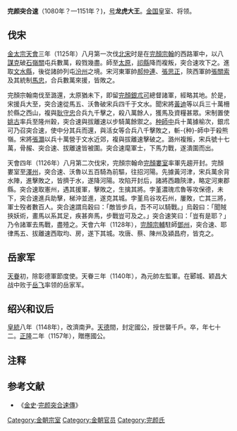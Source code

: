 '''完颜突合速'''（1080年？—1151年？)，[[号|号]]'''龙虎大王'''。[[金国|金国]]皇室、将领。

==伐宋==
[[金太宗|金太宗]][[天会_(金朝)|天會]]三年（1125年）八月第一次伐[[北宋|北宋]]时是在[[完顏宗翰|完顏宗翰]]的西路軍中，以八[[謀克|謀克]]破[[石嶺關|石嶺關]]屯兵數萬，殺戮幾盡。師至[[太原|太原]]，[[祁縣|祁縣]]降而複叛，突合速攻下之。進取[[文水縣|文水縣]]，後從諸帥列屯[[汾州|汾州]]之境。宋河東軍帥[[郝仲連|郝仲連]]、[[張思正|張思正]]，陝西軍帥[[張關索|張關索]]及其統制[[馬忠|馬忠]]，合兵數萬來援，皆敗之。

完顏宗翰南伐至潞還，太原猶未下，即留[[完顏銀朮可|完顏銀朮可]]總督諸軍，經略其地。於是，宋援兵大至，突合速從馬五、沃魯破宋兵四千于文水。聞宋將[[黃迪|黃迪]]等以兵三十萬柵於縣之西山，複與[[耿守忠|耿守忠]]合兵九千擊之，殺八萬餘人，獲馬及資糧甚眾。宋制置使[[姚古|姚古]]率兵至隆州穀，突合速與拔離速以步騎萬餘禦之。[[种師中|种師中]]兵十萬據榆次，銀朮可乃召突合速，使中分其兵而還，與活女等合兵八千擊敗之，斬-{种}-師中于殺熊嶺。宋將[[張灝|張灝]]以兵十萬營于文水近郊，複與拔離速擊破之。潞州複叛，宋兵號十七萬，骨赧、突合速、拔離速皆被圍。突合速麾軍士，下馬力戰，遂潰圍而出。

天會四年（1126年）八月第二次伐宋，完顏宗翰命[[完顏婁室|完顏婁室]]率軍先趨开封。完顏婁室至[[澤州|澤州]]，突合速、沃魯以五百騎為前驅，往招河陽。先據黃河津，宋兵萬余背水陣，進擊敗之，皆擠于水，遂降河陽。攻陷开封后，諸將西趣陝津，略定河東郡縣。突合速取憲州，遇其援軍，擊敗之，生擒其將。孛堇濃瑰朮魯等攻保德，未下，突合速進兵助擊，梯沖並進，遂克其城。孛堇烏谷攻石州，屢敗，亡其三將，軍士歿者數百人。突合速謂烏穀曰：「敵皆步兵，吾不可以騎戰。」烏穀曰：「聞賊挾妖術，畫馬以系其足，疾甚奔馬，步戰豈可及之。」突合速笑曰：「豈有是耶？」乃令諸軍去馬戰，盡殪之。天會六年（1128年），[[完顏宗輔|完顏宗輔]]駐師[[鄧州|鄧州]]，突合速、耶律馬五、拔離速西取均、房，遂下其城。攻唐、蔡、陳州及潁昌府，皆克之。

==岳家军==
[[天眷|天眷]]初，除彰德軍節度使。天眷三年（1140年），為元帥左監軍。在郾城、颖昌大战中败于[[岳飞|岳飞]]率领的岳家军。

==绍兴和议后==
[[皇統|皇統]]八年（1148年），改濟南尹。[[天德_(金朝)|天德]]間，封定國公，授世襲千戶。卒，年七十二。[[正隆|正隆]]二年（1157年），贈應國公。

==注释==
<div style="font-size:small">
<references/>
</div>

==参考文献==
*《[[金史|金史]]·[[s:金史/卷80#突合速|完颜突合速傳]]》
{{金朝人物小作品}}
[[Category:金朝宗室|Category:金朝宗室]]
[[Category:金朝官员|Category:金朝官员]]
[[Category:完颜氏|Category:完颜氏]]